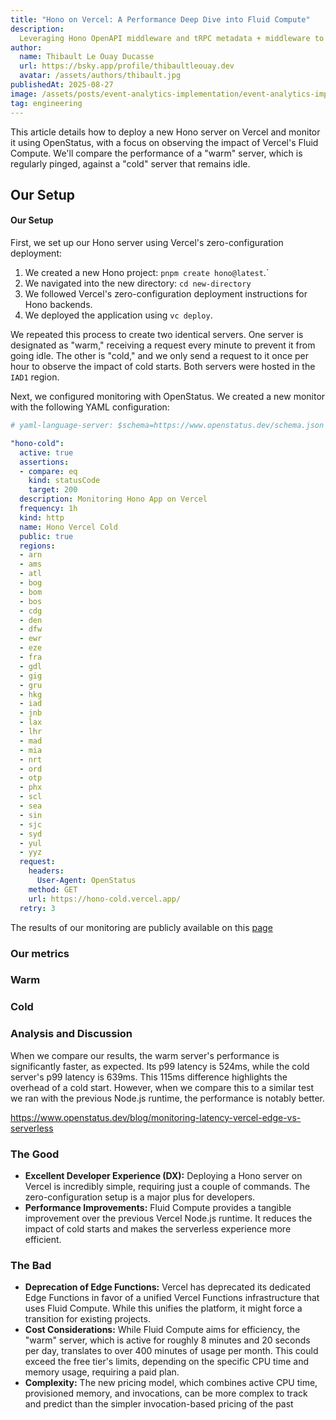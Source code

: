 ```yaml
---
title: "Hono on Vercel: A Performance Deep Dive into Fluid Compute"
description:
  Leveraging Hono OpenAPI middleware and tRPC metadata + middleware to implement event analytics easily.
author:
  name: Thibault Le Ouay Ducasse
  url: https://bsky.app/profile/thibaultleouay.dev
  avatar: /assets/authors/thibault.jpg
publishedAt: 2025-08-27
image: /assets/posts/event-analytics-implementation/event-analytics-implementation.png
tag: engineering
---
```




This article details how to deploy a new Hono server on Vercel and monitor it using OpenStatus, with a focus on observing the impact of Vercel's Fluid Compute.
We'll compare the performance of a "warm" server, which is regularly pinged, against a "cold" server that remains idle.


## Our Setup

#### Our Setup

First, we set up our Hono server using Vercel's zero-configuration deployment:

1. We created a new Hono project: `pnpm create hono@latest`.`
2. We navigated into the new directory: `cd new-directory`
3. We followed Vercel's zero-configuration deployment instructions for Hono backends.
4. We deployed the application using `vc deploy`.

We repeated this process to create two identical servers. One server is designated as "warm," receiving a request every minute to prevent it from going idle. The other is "cold," and we only send a request to it once per hour to observe the impact of cold starts. Both servers were hosted in the `IAD1` region.


Next, we configured monitoring with OpenStatus. We created a new monitor with the following YAML configuration:


```yaml
# yaml-language-server: $schema=https://www.openstatus.dev/schema.json

"hono-cold":
  active: true
  assertions:
  - compare: eq
    kind: statusCode
    target: 200
  description: Monitoring Hono App on Vercel
  frequency: 1h
  kind: http
  name: Hono Vercel Cold
  public: true
  regions:
  - arn
  - ams
  - atl
  - bog
  - bom
  - bos
  - cdg
  - den
  - dfw
  - ewr
  - eze
  - fra
  - gdl
  - gig
  - gru
  - hkg
  - iad
  - jnb
  - lax
  - lhr
  - mad
  - mia
  - nrt
  - ord
  - otp
  - phx
  - scl
  - sea
  - sin
  - sjc
  - syd
  - yul
  - yyz
  request:
    headers:
      User-Agent: OpenStatus
    method: GET
    url: https://hono-cold.vercel.app/
  retry: 3
```


The results of our monitoring are publicly available on this [page](https://verce-hono.openstatus.dev/monitors)


### Our metrics

### Warm

<div className="grid grid-cols-2 gap-4 sm:grid-cols-3 md:grid-cols-5">
  <MetricsCard title="uptime" value={100} suffix="%" variant="positive" />
 <MetricsCard title="failing" value={0} suffix="#" variant="negative" />
  <MetricsCard title="total pings" value={47,520} suffix="#" variant="info" />
  <div className="hidden md:col-span-2 md:block" />
  <MetricsCard title="p50" value={171} suffix="ms" />
  <MetricsCard title="p75" value={275} suffix="ms" />
  <MetricsCard title="p90" value={343} suffix="ms" />
  <MetricsCard title="p95" value={417} suffix="ms" />
  <MetricsCard title="p99" value={855} suffix="ms" />
</div>



### Cold


<div className="grid grid-cols-2 gap-4 sm:grid-cols-3 md:grid-cols-5">
  <MetricsCard title="uptime" value={100} suffix="%" variant="positive" />
 <MetricsCard title="failing" value={0} suffix="#" variant="negative" />
  <MetricsCard title="total pings" value={47,520} suffix="#" variant="info" />
  <div className="hidden md:col-span-2 md:block" />
  <MetricsCard title="p50" value={171} suffix="ms" />
  <MetricsCard title="p75" value={275} suffix="ms" />
  <MetricsCard title="p90" value={343} suffix="ms" />
  <MetricsCard title="p95" value={417} suffix="ms" />
  <MetricsCard title="p99" value={855} suffix="ms" />
</div>




### Analysis and Discussion

When we compare our results, the warm server's performance is significantly faster, as expected. Its p99 latency is 524ms, while the cold server's p99 latency is 639ms. This 115ms difference highlights the overhead of a cold start. However, when we compare this to a similar test we ran with the previous Node.js runtime, the performance is notably better.


https://www.openstatus.dev/blog/monitoring-latency-vercel-edge-vs-serverless

### The Good

- **Excellent Developer Experience (DX):** Deploying a Hono server on Vercel is incredibly simple, requiring just a couple of commands. The zero-configuration setup is a major plus for developers.
- **Performance Improvements:** Fluid Compute provides a tangible improvement over the previous Vercel Node.js runtime. It reduces the impact of cold starts and makes the serverless experience more efficient.


### The Bad

- **Deprecation of Edge Functions:** Vercel has deprecated its dedicated Edge Functions in favor of a unified Vercel Functions infrastructure that uses Fluid Compute. While this unifies the platform, it might force a transition for existing projects.
- **Cost Considerations:** While Fluid Compute aims for efficiency, the "warm" server, which is active for roughly 8 minutes and 20 seconds per day, translates to over 400 minutes of usage per month. This could exceed the free tier's limits, depending on the specific CPU time and memory usage, requiring a paid plan.
- **Complexity:** The new pricing model, which combines active CPU time, provisioned memory, and invocations, can be more complex to track and predict than the simpler invocation-based pricing of the past
